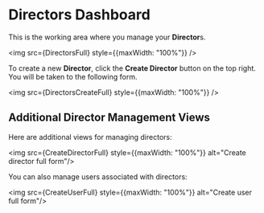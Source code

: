 
# Directors Dashboard

This is the working area where you manage your **Director**s.

<img src={DirectorsFull} style={{maxWidth: "100%"}} />

To create a new **Director**, click the **Create Director** button on the top right. You will be taken to the following form.

<img src={DirectorsCreateFull} style={{maxWidth: "100%"}} />

## Additional Director Management Views

Here are additional views for managing directors:

<img src={CreateDirectorFull} style={{maxWidth: "100%"}} alt="Create director full form"/>

You can also manage users associated with directors:

<img src={CreateUserFull} style={{maxWidth: "100%"}} alt="Create user full form"/>
